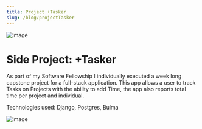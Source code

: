 ```yaml
---
title: Project +Tasker
slug: /blog/projectTasker
---
```


![image](/images/WisconsinNorth_320_320.png)

# Side Project: +Tasker
As part of my Software Fellowship I individually executed a week long capstone project for a full-stack application. This app allows a user to track Tasks on Projects with the ability to add Time, the app also reports total time per project and individual. 

Technologies used: Django, Postgres, Bulma

![image](/images/WisconsinRender_320_320.png)